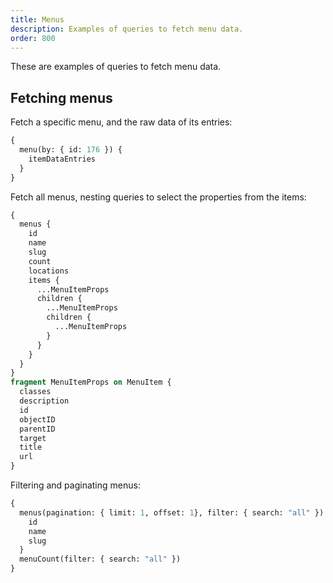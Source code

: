 ```yaml
---
title: Menus
description: Examples of queries to fetch menu data.
order: 800
---
```


These are examples of queries to fetch menu data.

## Fetching menus

Fetch a specific menu, and the raw data of its entries:

```graphql
{
  menu(by: { id: 176 }) {
    itemDataEntries
  }
}
```

Fetch all menus, nesting queries to select the properties from the items:

```graphql
{
  menus {
    id
    name
    slug
    count
    locations
    items {
      ...MenuItemProps
      children {
        ...MenuItemProps
        children {
          ...MenuItemProps
        }
      }
    }
  }
}
fragment MenuItemProps on MenuItem {
  classes
  description
  id
  objectID
  parentID
  target
  title
  url
}
```

Filtering and paginating menus:

```graphql
{
  menus(pagination: { limit: 1, offset: 1}, filter: { search: "all" }) {
    id
    name
    slug
  }
  menuCount(filter: { search: "all" })
}
```
